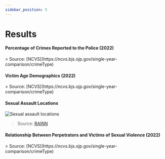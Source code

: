 ```yaml
---
sidebar_position: 5
---
```





# Results

#### Percentage of Crimes Reported to the Police (2022)

<HorizontalBarGraph data={reportingData} />
> Source: [NCVS](https://ncvs.bjs.ojp.gov/single-year-comparison/crimeType)

#### Victim Age Demographics (2022)

<DonutChart data={ageData} />
> Source: [NCVS](https://ncvs.bjs.ojp.gov/single-year-comparison/crimeType)

#### Sexual Assault Locations

![Sexual assault locations](/img/rainn-visualization.png)
> Source: [RAINN](https://www.rainn.org/statistics/scope-problem)

#### Relationship Between Perpetrators and Victims of Sexual Violence (2022)

<VerticalBarChart data={relationshipData} />
> Source: [NCVS](https://ncvs.bjs.ojp.gov/single-year-comparison/crimeType)